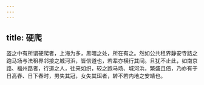```yaml
---
---
---
```

title: 硬爬
---



盗之中有所谓硬爬者，上海为多，黑暗之处，所在有之。然如公共租界静安寺路之跑马场与法租界邻接之城河浜，皆信道也，若辈亦横行其间。且犹不止此，如南京路、福州路者，行道之人，往来如织，较之跑马场、城河浜，繁盛且倍，乃亦有于日高舂、日下舂时，男失其冠，女失其珥者，转不若内地之安靖也。